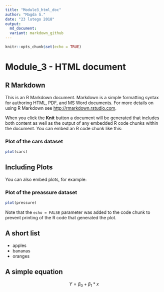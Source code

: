 ```yaml
---
title: "Module3_html_doc"
author: "Magda G."
date: "23 lutego 2018"
output: 
  md_document:
  variant: markdown_github
---
```


```r
knitr::opts_chunk$set(echo = TRUE)
```

# Module_3 - HTML document
## R Markdown {#nextsteps .emphasized}

This is an R Markdown document. Markdown is a simple formatting syntax for authoring HTML, PDF, and MS Word documents. For more details on using R Markdown see <http://rmarkdown.rstudio.com>.

When you click the **Knit** button a document will be generated that includes both content as well as the output of any embedded R code chunks within the document. You can embed an R code chunk like this:

### Plot of the cars dataset
```r
plot(cars)
```

## Including Plots

You can also embed plots, for example:

### Plot of the preassure dataset

```r
plot(pressure)
```

Note that the `echo = FALSE` parameter was added to the code chunk to prevent printing of the R code that generated the plot.

## A short list

* apples
* bananas
* oranges

## A simple equation

$$ Y = \beta_0 + \beta_1*x $$

